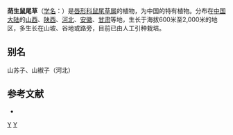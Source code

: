 {{Speciesbox 
| taxon = Salvia umbratica
| authority = Hance
}}

'''荫生鼠尾草'''（[[学名|学名]]：{{lang|la|''Salvia umbratica''}}）是[[唇形科|唇形科]][[鼠尾草属|鼠尾草属]]的植物，为中国的特有植物。分布在[[中国大陆|中国大陆]]的[[山西|山西]]、[[陕西|陕西]]、[[河北|河北]]、[[安徽|安徽]]、[[甘肃|甘肃]]等地，生长于海拔600米至2,000米的地区，多生长在山坡、谷地或路旁，目前已由人工引种栽培。

== 别名 ==
山苏子、山椒子（河北）

== 参考文献 ==
<div class="references-small">
* {{cite web| url =http://www.bioinfo.cn/db05/KmzwSpecies.php?action=view&id=31007| title =荫生鼠尾草| work =《中国高等植物数据库全库》| publisher =中国科学院微生物研究所| author =昆明植物研究所| accessdate =2009-02-26| deadurl =yes| archiveurl =https://web.archive.org/web/20160305064018/http://www.bioinfo.cn/db05/KmzwSpecies.php?action=view&id=31007| archivedate =2016-03-05}}
</div>
{{Taxonbar}}

[[Category:鼠尾草属|Y]]
[[Category:中國特有植物|Y]]
